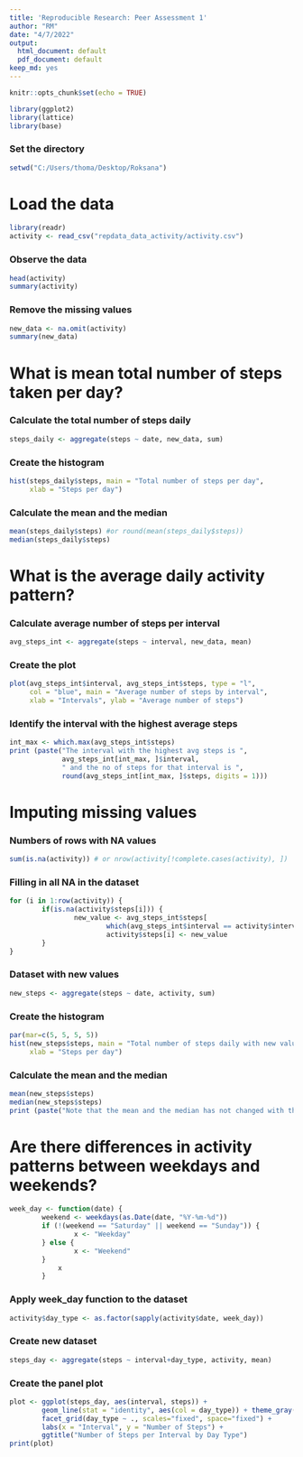 ---
title: 'Reproducible Research: Peer Assessment 1'
author: "RM"
date: "4/7/2022"
output:
  html_document: default
  pdf_document: default
keep_md: yes
---
```{r}
knitr::opts_chunk$set(echo = TRUE)
```

```{r}
library(ggplot2)
library(lattice)
library(base)
```

### Set the directory
```{r}
setwd("C:/Users/thoma/Desktop/Roksana")
```


# Load the data


```{r}
library(readr)
activity <- read_csv("repdata_data_activity/activity.csv")
```

### Observe the data
```{r}
head(activity)
summary(activity)
```

### Remove the missing values
```{r}
new_data <- na.omit(activity)
summary(new_data)
```


# What is mean total number of steps taken per day?


### Calculate the total number of steps daily
```{r}
steps_daily <- aggregate(steps ~ date, new_data, sum)
```

### Create the histogram
```{r}
hist(steps_daily$steps, main = "Total number of steps per day", 
     xlab = "Steps per day")
```

### Calculate the mean and the  median
```{r}
mean(steps_daily$steps) #or round(mean(steps_daily$steps))
median(steps_daily$steps)
```


# What is the average daily activity pattern?

        
### Calculate average number of steps per interval
```{r}
avg_steps_int <- aggregate(steps ~ interval, new_data, mean)
```

### Create the plot
```{r}
plot(avg_steps_int$interval, avg_steps_int$steps, type = "l", 
     col = "blue", main = "Average number of steps by interval", 
     xlab = "Intervals", ylab = "Average number of steps")
```

### Identify the interval with the highest average steps
```{r}
int_max <- which.max(avg_steps_int$steps)
print (paste("The interval with the highest avg steps is ", 
             avg_steps_int[int_max, ]$interval, 
             " and the no of steps for that interval is ", 
             round(avg_steps_int[int_max, ]$steps, digits = 1)))
```
        
        
# Imputing missing values
        
        
### Numbers of rows with NA values
```{r}
sum(is.na(activity)) # or nrow(activity[!complete.cases(activity), ])
```

### Filling in all NA in the dataset
```{r}
for (i in 1:row(activity)) {
        if(is.na(activity$steps[i])) {
                new_value <- avg_steps_int$steps[
                        which(avg_steps_int$interval == activity$interval[i])]
                        activity$steps[i] <- new_value
        }
}
```

### Dataset with new values
```{r}
new_steps <- aggregate(steps ~ date, activity, sum)
```

### Create the histogram 
```{r}
par(mar=c(5, 5, 5, 5)) 
hist(new_steps$steps, main = "Total number of steps daily with new values", 
     xlab = "Steps per day")
```

### Calculate the mean and the  median
```{r}
mean(new_steps$steps)
median(new_steps$steps)
print (paste("Note that the mean and the median has not changed with the new values that were added"))
```


# Are there differences in activity patterns between weekdays and weekends?


```{r}
week_day <- function(date) {
        weekend <- weekdays(as.Date(date, "%Y-%m-%d"))
        if (!(weekend == "Saturday" || weekend == "Sunday")) {
                x <- "Weekday"
        } else {
                x <- "Weekend"
        }
            x
        }
```

### Apply week_day function to the dataset
```{r}
activity$day_type <- as.factor(sapply(activity$date, week_day))
```

### Create new dataset
```{r}
steps_day <- aggregate(steps ~ interval+day_type, activity, mean)
```

### Create the panel plot
```{r}
plot <- ggplot(steps_day, aes(interval, steps)) + 
        geom_line(stat = "identity", aes(col = day_type)) + theme_gray() + 
        facet_grid(day_type ~ ., scales="fixed", space="fixed") + 
        labs(x = "Interval", y = "Number of Steps") + 
        ggtitle("Number of Steps per Interval by Day Type")
print(plot)
```
